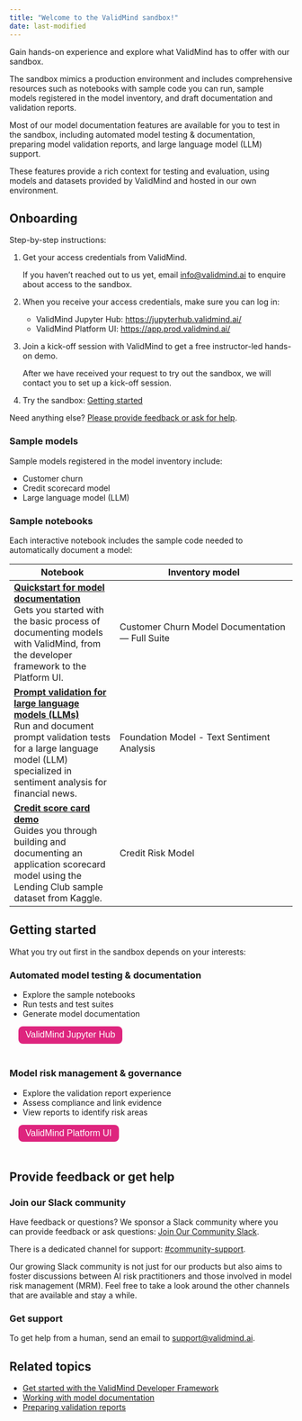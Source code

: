 ```yaml
---
title: "Welcome to the ValidMind sandbox!"
date: last-modified
---
```


Gain hands-on experience and explore what ValidMind has to offer with our sandbox. 

The sandbox mimics a production environment and includes comprehensive resources such as notebooks with sample code you can run, sample models registered in the model inventory, and draft documentation and validation reports.

Most of our model documentation features are available for you to test in the sandbox, including automated model testing & documentation, preparing model validation reports, and large language model (LLM) support. 

These features provide a rich context for testing and evaluation, using models and datasets provided by ValidMind and hosted in our own environment. 

## Onboarding

Step-by-step instructions: 

1. Get your access credentials from ValidMind. 

   If you haven't reached out to us yet, email <info@validmind.ai> to enquire about access to the sandbox.

<!--- FUTURE step for self-signup
1. Get your access credentials for the Platform UI by signing up with ValidMind: <https://app.prod.validmind.ai/>
   
   This is the login URL for our Platform UI where you can look at the model inventory for the different models. 
--->

2. When you receive your access credentials, make sure you can log in:

   - ValidMind Jupyter Hub: <https://jupyterhub.validmind.ai/>
   - ValidMind Platform UI: <https://app.prod.validmind.ai/>

3. Join a kick-off session with ValidMind to get a free instructor-led hands-on demo.

   After we have received your request to try out the sandbox, we will contact you to set up a kick-off session.

4. Try the sandbox: [Getting started](#getting-started)

::: {.callout-tip}
Need anything else? [Please provide feedback or ask for help](#provide-feedback-or-get-help).
:::

### Sample models

Sample models registered in the model inventory include:

- Customer churn
- Credit scorecard model
- Large language model (LLM)

### Sample notebooks 

Each interactive notebook includes the sample code needed to automatically document a model: 

Notebook | Inventory model |
----------|-----------------|
| **[Quickstart for model documentation](https://jupyterhub.validmind.ai/hub/user-redirect/lab/tree/quickstart_customer_churn_full_suite.ipynb)**<br>Gets you started with the basic process of documenting models with ValidMind, from the developer framework to the Platform UI. | Customer Churn Model Documentation — Full Suite
| **[Prompt validation for large language models (LLMs)](https://jupyterhub.validmind.ai/hub/user-redirect/lab/tree/nlp_and_llm/foundation_models_integration_demo.ipynb)**<br>Run and document prompt validation tests for a large language model (LLM) specialized in sentiment analysis for financial news. | Foundation Model - Text Sentiment Analysis
| **[Credit score card demo](https://jupyterhub.validmind.ai/hub/user-redirect/lab/tree/credit_risk/application_scorecard_demo.ipynb)**<br>Guides you through building and documenting an application scorecard model using the Lending Club sample dataset from Kaggle. | Credit Risk Model
<!--- | Yes<br> | N/A | Credit Risk Model --->

## Getting started

What you try out first in the sandbox depends on your interests: 

::: {.grid}

::: {.g-col-6}

### Automated model testing & documentation 

- Explore the sample notebooks
- Run tests and test suites
- Generate model documentation

<form method="get" action="https://jupyterhub.validmind.ai/" target="_blank">
   <button type="submit" style="color: white; background-color: #de257e; border-radius: 8px; border: none; font-size: 16px; padding: 6.25px 12.5px; margin-left: 16px; margin-bottom: 20px;">ValidMind Jupyter Hub</button>
</form>

<!---Also try out our cloud-based Platform UI to get your model documentation ready for validation.--->
:::

::: {.g-col-6}

### Model risk management & governance

- Explore the validation report experience
- Assess compliance and link evidence
- View reports to identify risk areas

<form method="get" action="https://app.prod.validmind.ai/" target="_blank">
   <button type="submit" style="color: white; background-color: #de257e; border-radius: 8px; border: none; font-size: 16px; padding: 6.25px 12.5px; margin-left: 16px; margin-bottom: 20px;">ValidMind Platform UI</button>
</form>

<!---Also collaborate with model developers, edit draft validation reports, and view workflows.--->
:::

:::

## Provide feedback or get help
 
### Join our Slack community

Have feedback or questions? We sponsor a Slack community where you can provide feedback or ask questions: [Join Our Community Slack](https://docs.validmind.ai/guide/join-community.html).

There is a dedicated channel for support: [#community-support](https://validmind.slack.com/archives/C05FUFY9C4S). 

Our growing Slack community is not just for our products but also aims to foster discussions between AI risk practitioners and those involved in model risk management (MRM). Feel free to take a look around the other channels that are available and stay a while. 

### Get support 

To get help from a human, send an email to <support@validmind.ai>.

## Related topics 

- [Get started with the ValidMind Developer Framework](get-started-developer-framework.qmd)
- [Working with model documentation](working-with-model-documentation.qmd)
- [Preparing validation reports](preparing-validation-reports.qmd)